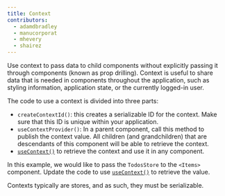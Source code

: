 ```yaml
---
title: Context
contributors:
  - adamdbradley
  - manucorporat
  - mhevery
  - shairez
---
```


Use context to pass data to child components without explicitly passing it through components (known as prop drilling). Context is useful to share data that is needed in components throughout the application, such as styling information, application state, or the currently logged-in user.

The code to use a context is divided into three parts:

- `createContextId()`: this creates a serializable ID for the context. Make sure that this ID is unique within your application.
- `useContextProvider()`: In a parent component, call this method to publish the context value. All children (and grandchildren) that are descendants of this component will be able to retrieve the context.
- [`useContext()`](/docs/(qwik)/components/context/index.mdx#usecontext) to retrieve the context and use it in any component.

In this example, we would like to pass the `TodosStore` to the `<Items>` component. Update the code to use [`useContext()`](/docs/(qwik)/components/context/index.mdx#usecontext) to retrieve the value.

Contexts typically are stores, and as such, they must be serializable.
